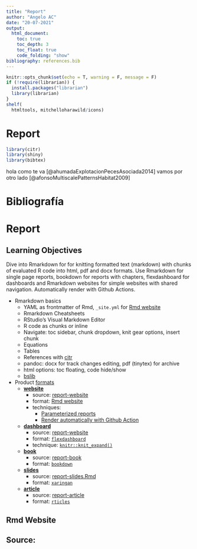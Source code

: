 ```yaml
---
title: "Report"
author: "Angelo AC"
date: "20-07-2021"
output: 
  html_document:
    toc: true
    toc_depth: 3
    toc_float: true
    code_folding: "show"
bibliography: references.bib
---
```


```r
knitr::opts_chunk$set(echo = T, warning = F, message = F)
if (!require(librarian)) {
  install.packages("librarian")
  library(librarian)
}
shelf(
  htmltools, mitchelloharawild/icons)
```

# Report

```r
library(citr)
library(shiny)
library(bibtex)
```

hola como te va [@ahumadaExplotacionPecesAsociada2014] vamos por otro lado [@afonsoMultiscalePatternsHabitat2009]


# Bibliografía



# Report

## Learning Objectives {.unnumbered .objectives}

Dive into Rmarkdown for for knitting formatted text (markdown) with chunks of evaluated R code into html, pdf and docx formats. Use Rmarkdown for single page reports, bookdown for reports with chapters, flexdashboard for dashboards and Rmarkdown websites for simple websites with shared navigation. Automatically render with Github Actions.

- Rmarkdown basics
  - YAML as frontmatter of Rmd, `_site.yml` for [Rmd website](https://bookdown.org/yihui/rmarkdown/rmarkdown-site.html)
  - Rmarkdown Cheatsheets
  - RStudio's Visual Markdown Editor
  - R code as chunks or inline
  - Navigate: toc sidebar, chunk dropdown, knit gear options, insert chunk
  - Equations
  - Tables
  - References with [citr](https://github.com/crsh/citr)
  - pandoc: docx for track changes editing, pdf (tinytex) for archive
  - html options: toc floating, code hide/show
  - [bslib](https://rstudio.github.io/bslib/)
- Product [formats](https://rmarkdown.rstudio.com/formats.html)
  - [**website**](https://bbest.github.io/r3-exercises/report-website/)
    - source: [report-website](https://github.com/bbest/r3-exercises/tree/main/report-website)
    - format: [Rmd website](https://bookdown.org/yihui/rmarkdown/rmarkdown-site.html)
    - techniques: 
      - [Parameterized reports](https://bookdown.org/yihui/rmarkdown/params-declare.html)
      - [Render automatically with Github Action](https://github.com/r-lib/actions/tree/master/examples)
  - [**dashboard**](https://bbest.github.io/r3-exercises/report-dashboard/)
    - source: [report-website](https://github.com/bbest/r3-exercises/tree/main/report-dashboard)
    - format: [`flexdashboard`](https://pkgs.rstudio.com/flexdashboard/)
    - technique: [`knitr::knit_expand()`](https://bookdown.org/yihui/rmarkdown-cookbook/knit-expand.html)
  - [**book**](https://bbest.github.io/r3-exercises/report-book/)
    - source: [report-book](https://github.com/bbest/r3-exercises/tree/main/report-book)
    - format: [`bookdown`](https://bookdown.org)
  - [**slides**](https://bbest.github.io/r3-exercises/report-slides.html)
    - source: [report-slides.Rmd](https://github.com/bbest/r3-exercises/blob/main/report-slides.Rmd)
    - format: [`xaringan`](https://bookdown.org/yihui/rmarkdown/xaringan-format.html)
  - [**article**](https://bbest.github.io/r3-exercises/report-article/report-article.pdf)
    - source: [report-article](https://github.com/bbest/r3-exercises/tree/main/report-article)
    - format: [`rticles`](https://bookdown.org/yihui/rmarkdown/journals.html)


## Rmd Website

## Source: 